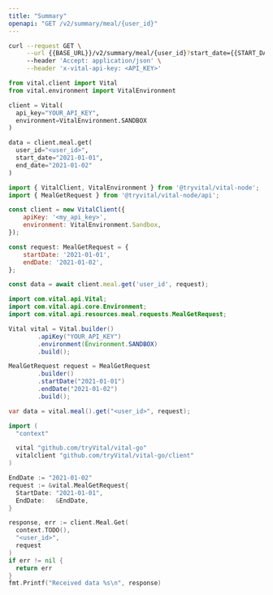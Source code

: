```yaml
---
title: "Summary"
openapi: "GET /v2/summary/meal/{user_id}"
---
```


<RequestExample>

```bash cURL
curl --request GET \
     --url {{BASE_URL}}/v2/summary/meal/{user_id}?start_date={{START_DATE}}&end_date={{END_DATE}} \
     --header 'Accept: application/json' \
     --header 'x-vital-api-key: <API_KEY>'
```

```python Python
from vital.client import Vital
from vital.environment import VitalEnvironment

client = Vital(
  api_key="YOUR_API_KEY",
  environment=VitalEnvironment.SANDBOX
)

data = client.meal.get(
  user_id="<user_id>", 
  start_date="2021-01-01", 
  end_date="2021-01-02"
)
```

```javascript Node
import { VitalClient, VitalEnvironment } from '@tryvital/vital-node';
import { MealGetRequest } from '@tryvital/vital-node/api';

const client = new VitalClient({
    apiKey: '<my_api_key>',
    environment: VitalEnvironment.Sandbox,
});

const request: MealGetRequest = {
    startDate: '2021-01-01',
    endDate: '2021-01-02',
};

const data = await client.meal.get('user_id', request);
```

```java Java
import com.vital.api.Vital;
import com.vital.api.core.Environment;
import com.vital.api.resources.meal.requests.MealGetRequest;

Vital vital = Vital.builder()
        .apiKey("YOUR_API_KEY")
        .environment(Environment.SANDBOX)
        .build();

MealGetRequest request = MealGetRequest
        .builder()
        .startDate("2021-01-01")
        .endDate("2021-01-02")
        .build();

var data = vital.meal().get("<user_id>", request);
```

```go Go
import (
  "context"

  vital "github.com/tryVital/vital-go"
  vitalclient "github.com/tryVital/vital-go/client"
)

EndDate := "2021-01-02"
request := &vital.MealGetRequest{
  StartDate: "2021-01-01",
  EndDate:   &EndDate,
}

response, err := client.Meal.Get(
  context.TODO(), 
  "<user_id>", 
  request
)
if err != nil {
  return err
}
fmt.Printf("Received data %s\n", response)
```

</RequestExample>
